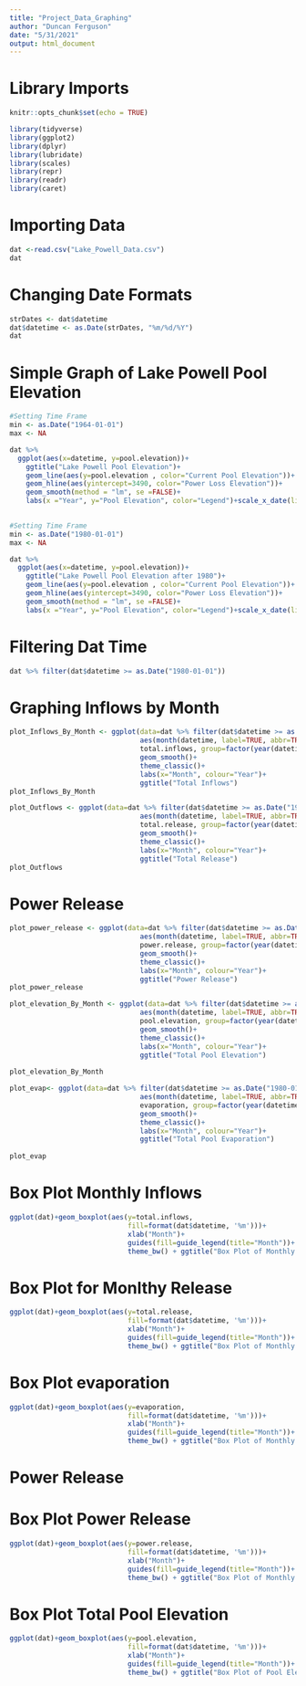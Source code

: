 ```yaml
---
title: "Project_Data_Graphing"
author: "Duncan Ferguson"
date: "5/31/2021"
output: html_document
---
```


# Library Imports
```r
knitr::opts_chunk$set(echo = TRUE)

library(tidyverse)
library(ggplot2)
library(dplyr)
library(lubridate)
library(scales)
library(repr)
library(readr)
library(caret)
```

# Importing Data
```r
dat <-read.csv("Lake_Powell_Data.csv")
dat
```
# Changing Date Formats
```r
strDates <- dat$datetime
dat$datetime <- as.Date(strDates, "%m/%d/%Y")
dat

```

# Simple Graph of Lake Powell Pool Elevation

```r

#Setting Time Frame
min <- as.Date("1964-01-01")
max <- NA

dat %>%
  ggplot(aes(x=datetime, y=pool.elevation))+
    ggtitle("Lake Powell Pool Elevation")+
    geom_line(aes(y=pool.elevation , color="Current Pool Elevation"))+
    geom_hline(aes(yintercept=3490, color="Power Loss Elevation"))+
    geom_smooth(method = "lm", se =FALSE)+
    labs(x ="Year", y="Pool Elevation", color="Legend")+scale_x_date(limits = c(min,max))
    
```

```r

#Setting Time Frame
min <- as.Date("1980-01-01")
max <- NA

dat %>%
  ggplot(aes(x=datetime, y=pool.elevation))+
    ggtitle("Lake Powell Pool Elevation after 1980")+
    geom_line(aes(y=pool.elevation , color="Current Pool Elevation"))+
    geom_hline(aes(yintercept=3490, color="Power Loss Elevation"))+
    geom_smooth(method = "lm", se =FALSE)+
    labs(x ="Year", y="Pool Elevation", color="Legend")+scale_x_date(limits = c(min,max))
```



# Filtering Dat Time
```r
dat %>% filter(dat$datetime >= as.Date("1980-01-01"))
```
# Graphing Inflows by Month
```r
plot_Inflows_By_Month <- ggplot(data=dat %>% filter(dat$datetime >= as.Date("1980-01-01")),
                                aes(month(datetime, label=TRUE, abbr=TRUE),
                                total.inflows, group=factor(year(datetime)), colour=factor(year(datetime))))+
                                geom_smooth()+
                                theme_classic()+
                                labs(x="Month", colour="Year")+
                                ggtitle("Total Inflows")
plot_Inflows_By_Month
```
```r
plot_Outflows <- ggplot(data=dat %>% filter(dat$datetime >= as.Date("1980-01-01")),
                                aes(month(datetime, label=TRUE, abbr=TRUE),
                                total.release, group=factor(year(datetime)), colour=factor(year(datetime))))+
                                geom_smooth()+
                                theme_classic()+
                                labs(x="Month", colour="Year")+
                                ggtitle("Total Release")
plot_Outflows
```

# Power Release
```r
plot_power_release <- ggplot(data=dat %>% filter(dat$datetime >= as.Date("1980-01-01")),
                                aes(month(datetime, label=TRUE, abbr=TRUE),
                                power.release, group=factor(year(datetime)), colour=factor(year(datetime))))+
                                geom_smooth()+
                                theme_classic()+
                                labs(x="Month", colour="Year")+
                                ggtitle("Power Release")
plot_power_release
```



```r
plot_elevation_By_Month <- ggplot(data=dat %>% filter(dat$datetime >= as.Date("1980-01-01")),
                                aes(month(datetime, label=TRUE, abbr=TRUE),
                                pool.elevation, group=factor(year(datetime)), colour=factor(year(datetime))))+
                                geom_smooth()+
                                theme_classic()+
                                labs(x="Month", colour="Year")+
                                ggtitle("Total Pool Elevation")
                                
plot_elevation_By_Month
```
```r
plot_evap<- ggplot(data=dat %>% filter(dat$datetime >= as.Date("1980-01-01")),
                                aes(month(datetime, label=TRUE, abbr=TRUE),
                                evaporation, group=factor(year(datetime)), colour=factor(year(datetime))))+
                                geom_smooth()+
                                theme_classic()+
                                labs(x="Month", colour="Year")+
                                ggtitle("Total Pool Evaporation")
                                
plot_evap
```


# Box Plot Monthly Inflows

```r
ggplot(dat)+geom_boxplot(aes(y=total.inflows,
                             fill=format(dat$datetime, '%m')))+
                             xlab("Month")+
                             guides(fill=guide_legend(title="Month"))+
                             theme_bw() + ggtitle("Box Plot of Monthly Inflows")


```

# Box Plot for Monlthy Release
```r
ggplot(dat)+geom_boxplot(aes(y=total.release,
                             fill=format(dat$datetime, '%m')))+
                             xlab("Month")+
                             guides(fill=guide_legend(title="Month"))+
                             theme_bw() + ggtitle("Box Plot of Monthly Release")
```

# Box Plot evaporation
```r
ggplot(dat)+geom_boxplot(aes(y=evaporation,
                             fill=format(dat$datetime, '%m')))+
                             xlab("Month")+
                             guides(fill=guide_legend(title="Month"))+
                             theme_bw() + ggtitle("Box Plot of Monthly Evaporation")
```
# Power Release


# Box Plot Power Release
```r
ggplot(dat)+geom_boxplot(aes(y=power.release,
                             fill=format(dat$datetime, '%m')))+
                             xlab("Month")+
                             guides(fill=guide_legend(title="Month"))+
                             theme_bw() + ggtitle("Box Plot of Monthly Power Release")

```

# Box Plot Total Pool Elevation
```r
ggplot(dat)+geom_boxplot(aes(y=pool.elevation,
                             fill=format(dat$datetime, '%m')))+
                             xlab("Month")+
                             guides(fill=guide_legend(title="Month"))+
                             theme_bw() + ggtitle("Box Plot of Pool Elevation")
```

